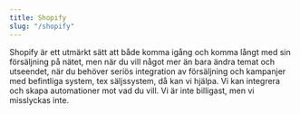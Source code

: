 ```yaml
---
title: Shopify
slug: "/shopify"
---
```


Shopify är ett utmärkt sätt att både komma igång och komma långt med sin försäljning på nätet, men när du vill något mer än bara ändra temat och utseendet, när du behöver seriös integration av försäljning och kampanjer med befintliga system, tex säljssystem, då kan vi hjälpa. Vi kan integrera och skapa automationer mot vad du vill. Vi är inte billigast, men vi misslyckas inte.

